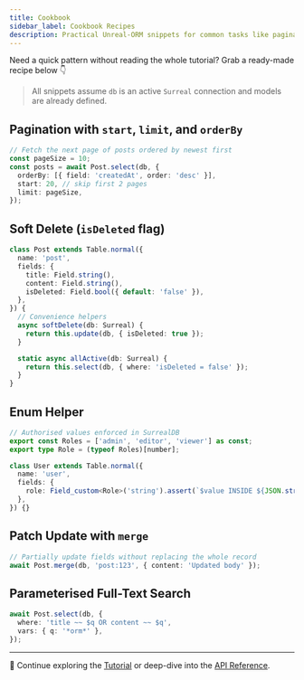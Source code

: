 ```yaml
---
title: Cookbook
sidebar_label: Cookbook Recipes
description: Practical Unreal-ORM snippets for common tasks like pagination, soft-delete, enums, and patch updates.
---
```


Need a quick pattern without reading the whole tutorial? Grab a ready-made recipe below 👇

> All snippets assume `db` is an active `Surreal` connection and models are already defined.

## Pagination with `start`, `limit`, and `orderBy`

```ts
// Fetch the next page of posts ordered by newest first
const pageSize = 10;
const posts = await Post.select(db, {
  orderBy: [{ field: 'createdAt', order: 'desc' }],
  start: 20, // skip first 2 pages
  limit: pageSize,
});
```

## Soft Delete (`isDeleted` flag)

```ts
class Post extends Table.normal({
  name: 'post',
  fields: {
    title: Field.string(),
    content: Field.string(),
    isDeleted: Field.bool({ default: 'false' }),
  },
}) {
  // Convenience helpers
  async softDelete(db: Surreal) {
    return this.update(db, { isDeleted: true });
  }

  static async allActive(db: Surreal) {
    return this.select(db, { where: 'isDeleted = false' });
  }
}
```

## Enum Helper

```ts
// Authorised values enforced in SurrealDB
export const Roles = ['admin', 'editor', 'viewer'] as const;
export type Role = (typeof Roles)[number];

class User extends Table.normal({
  name: 'user',
  fields: {
    role: Field_custom<Role>('string').assert(`$value INSIDE ${JSON.stringify(Roles)}`),
  },
}) {}
```

## Patch Update with `merge`

```ts
// Partially update fields without replacing the whole record
await Post.merge(db, 'post:123', { content: 'Updated body' });
```

## Parameterised Full-Text Search

```ts
await Post.select(db, {
  where: 'title ~~ $q OR content ~~ $q',
  vars: { q: '*orm*' },
});
```

---

📖 Continue exploring the [Tutorial](./unreal-orm-tutorial/) or deep-dive into the [API Reference](../api/).
